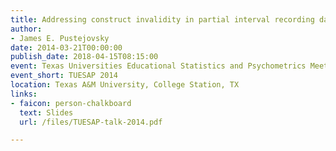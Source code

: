 ```yaml
---
title: Addressing construct invalidity in partial interval recording data
author:
- James E. Pustejovsky
date: 2014-03-21T00:00:00
publish_date: 2018-04-15T08:15:00
event: Texas Universities Educational Statistics and Psychometrics Meeting
event_short: TUESAP 2014
location: Texas A&M University, College Station, TX
links:
- faicon: person-chalkboard
  text: Slides
  url: /files/TUESAP-talk-2014.pdf

---
```




